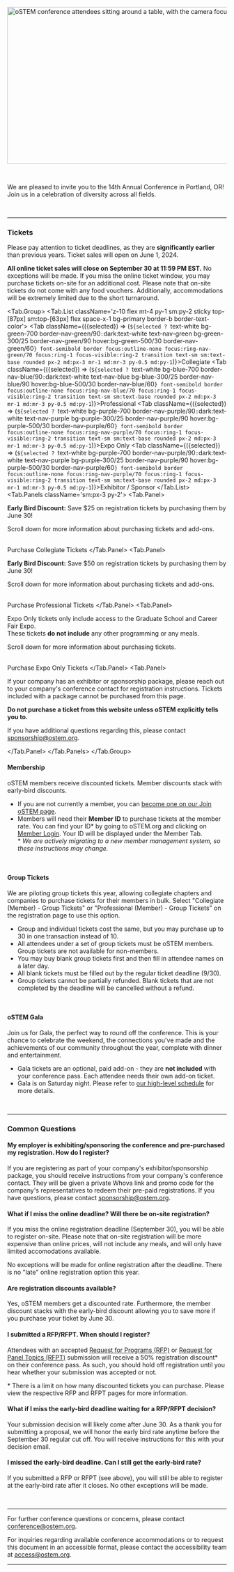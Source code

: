 
<SiteLayout title="Registration" accent="nav-green">

<Image
  src={landingImg}
  placeholder="blur"
  alt="oSTEM conference attendees sitting around a table, with the camera focused on one attendee with a wide smile."
  layout="responsive"
  width="800"
  height="360"
  className="rounded"
/>

<br />

We are pleased to invite you to the 14th Annual Conference in Portland, OR! Join
us in a celebration of diversity across all fields.

<br />

---

<div className="text-nav-green font-bold text-center">

### Tickets

</div>

<TopicSquare title="Conference Ticket Pricing" borderColor="border-nav-green">

Please pay attention to ticket deadlines, as they are **significantly earlier** than previous years. Ticket sales will open on June 1, 2024.

<p><b className='text-red-600 dark:text-red-300'>All online ticket sales will close on September 30 at 11:59 PM EST.</b> No exceptions will be made. If you miss the online ticket window, you may purchase tickets on-site for an additional cost. Please note that on-site tickets do not come with any food vouchers. Additionally, accommodations will be extremely limited due to the short turnaround.</p>

<Tab.Group>
<Tab.List className='z-10 flex mt-4 py-1 sm:py-2 sticky top-[87px] sm:top-[63px] flex space-x-1 bg-primary border-b border-text-color'>
<span className='grow'>
<Tab className={({selected}) => (`${selected ? `text-white bg-green-700 border-nav-green/90` : `dark:text-white text-nav-green bg-green-300/25 border-nav-green/90 hover:bg-green-500/30 border-nav-green/60`} font-semibold border focus:outline-none focus:ring-nav-green/70 focus:ring-1 focus-visible:ring-2 transition text-sm sm:text-base rounded px-2 md:px-3 mr-1 md:mr-3 py-0.5 md:py-1`)}>Collegiate</Tab>
<Tab className={({selected}) => (`${selected ? `text-white bg-blue-700 border-nav-blue/90` : `dark:text-white text-nav-blue bg-blue-300/25 border-nav-blue/90 hover:bg-blue-500/30 border-nav-blue/60`} font-semibold border focus:outline-none focus:ring-nav-blue/70 focus:ring-1 focus-visible:ring-2 transition text-sm sm:text-base rounded px-2 md:px-3 mr-1 md:mr-3 py-0.5 md:py-1`)}>Professional</Tab>
<Tab className={({selected}) => (`${selected ? `text-white bg-purple-700 border-nav-purple/90` : `dark:text-white text-nav-purple bg-purple-300/25 border-nav-purple/90 hover:bg-purple-500/30 border-nav-purple/60`} font-semibold border focus:outline-none focus:ring-nav-purple/70 focus:ring-1 focus-visible:ring-2 transition text-sm sm:text-base rounded px-2 md:px-3 mr-1 md:mr-3 py-0.5 md:py-1`)}>Expo Only</Tab>
<Tab className={({selected}) => (`${selected ? `text-white bg-purple-700 border-nav-purple/90` : `dark:text-white text-nav-purple bg-purple-300/25 border-nav-purple/90 hover:bg-purple-500/30 border-nav-purple/60`} font-semibold border focus:outline-none focus:ring-nav-purple/70 focus:ring-1 focus-visible:ring-2 transition text-sm sm:text-base rounded px-2 md:px-3 mr-1 md:mr-3 py-0.5 md:py-1`)}>Exhibitor / Sponsor</Tab>
</span>
</Tab.List>
<Tab.Panels className='sm:px-3 py-2'>
  <Tab.Panel>
    <TicketTable type='collegiate'></TicketTable>
    <p><b>Early Bird Discount:</b> Save $25 on registration tickets by purchasing them by June 30!</p>
    <p>Scroll down for more information about purchasing tickets and add-ons.</p>
    <br/>
    <CTAButton backgroundColor="ostem-blue" onClick="https://whova.com/portal/registration/ostem_202411/u4h5ecl9">
      Purchase Collegiate Tickets
    </CTAButton>
  </Tab.Panel>
  <Tab.Panel>
    <TicketTable type='professional'></TicketTable>
    <p><b>Early Bird Discount:</b> Save $50 on registration tickets by purchasing them by June 30!</p>
    <p>Scroll down for more information about purchasing tickets and add-ons.</p>
    <br/>
    <CTAButton backgroundColor="ostem-blue" onClick="https://whova.com/portal/registration/ostem_202411/cmxb3vkv">
      Purchase Professional Tickets
    </CTAButton>
  </Tab.Panel>
  <Tab.Panel>
    <p>Expo Only tickets only include access to the Graduate School and Career Fair Expo.<br/>These tickets <b>do not include</b> any other programming or any meals.</p>
    <TicketTable type='expo'></TicketTable>
    <p>Scroll down for more information about purchasing tickets.</p>
    <br/>
    <CTAButton backgroundColor="bright-peach" onClick="https://whova.com/portal/registration/ostem_202411/b2ymkt99">
      Purchase Expo Only Tickets
    </CTAButton>
  </Tab.Panel>
  <Tab.Panel>
    <p>If your company has an exhibitor or sponsorship package, please reach out to your company's conference contact for registration instructions. Tickets included with a package cannot be purchased from this page.</p>
    <p><b>Do not purchase a ticket from this website unless oSTEM explicitly tells you to.</b></p>
    <p>If you have additional questions regarding this, please contact <a href='mailto:sponsorship@ostem.org'>sponsorship@ostem.org</a>.</p>
  </Tab.Panel>
</Tab.Panels>
</Tab.Group>
</TopicSquare>

<h4>Membership</h4>
  <p>oSTEM members receive discounted tickets. Member discounts stack with early-bird discounts.</p>
  <ul>
    <li>If you are not currently a member, you can <a href='https://ostem.org/page/how-to-join-ostem'>become one on our Join oSTEM page</a>.</li>
    <li>Members will need their <b>Member ID</b> to purchase tickets at the member rate. You can find your ID* by going to oSTEM.org and clicking on <a target='_blank' href='https://web.membernova.com/305556/User/Login?OriginalUrl=4pKVpb/xoDZG1dUAW84nsHhYAw61eLT2svqZ8qNGE4fU3N+bOXWDED/RQHxka661'>Member Login</a>. Your ID will be displayed under the Member Tab.<br/>* <i>We are actively migrating to a new member management system, so these instructions may change.</i></li>
  </ul>
<br/>

<h4>Group Tickets</h4>
  <p>We are piloting group tickets this year, allowing collegiate chapters and companies to purchase tickets for their members in bulk. Select "Collegiate (Member) - Group Tickets" or "Professional (Member) - Group Tickets" on the registration page to use this option.</p>
  <ul>
    <li>Group and individual tickets cost the same, but you may purchase up to 30 in one transaction instead of 10.</li>
    <li>All attendees under a set of group tickets must be oSTEM members. Group tickets are not available for non-members.</li>
    <li>You may buy blank group tickets first and then fill in attendee names on a later day.</li>
    <li>All blank tickets must be filled out by the regular ticket deadline (9/30).</li>
    <li>Group tickets cannot be partially refunded. Blank tickets that are not completed by the deadline will be cancelled without a refund.</li>
  </ul>
<br/>

<h4>oSTEM Gala</h4>
<p>Join us for Gala, the perfect way to round off the conference. This is your chance to celebrate the weekend, the connections you've made and the achievements of our community throughout the year, complete with dinner and entertainment.</p>
<ul>
  <li>Gala tickets are an optional, paid add-on - they are <b className='text-nav-pink'>not included</b> with your conference pass. Each attendee needs their own add-on ticket.</li>
  <li>Gala is on Saturday night. Please refer to <a href='schedule'>our high-level schedule</a> for more details.</li>
</ul>
<br/>

---

<div className="text-nav-green font-bold text-center">

### Common Questions

</div>

#### My employer is exhibiting/sponsoring the conference and pre-purchased my registration. How do I register? 
If you are registering as part of your company's exhibitor/sponsorship package, you should receive instructions from your company's conference contact. They will be given a private Whova link and promo code for the company's representatives to redeem their pre-paid registrations. If you have questions, please contact sponsorship@ostem.org.

#### What if I miss the online deadline? Will there be on-site registration?
If you miss the online registration deadline (September 30), you will be able to register on-site. Please note that on-site registration will be more expensive than online prices, will not include any meals, and will only have limited accomodations available.

No exceptions will be made for online registration after the deadline. There is no "late" online registration option this year.

#### Are registration discounts available?
Yes, oSTEM members get a discounted rate. Furthermore, the member discount stacks with the early-bird discount allowing you to save more if you purchase your ticket by June 30.

#### I submitted a RFP/RFPT. When should I register?
Attendees with an accepted [Request for Programs (RFP)](/2024/present/request-for-programs) or [Request for Panel Topics (RFPT)](/2024/present/request-for-panel-topics) submission will receive a 50% registration discount\* on their conference pass. As such, you should hold off registration until you hear whether your submission was accepted or not.

\* There is a limit on how many discounted tickets you can purchase. Please view the respective RFP and RFPT pages for more information.

#### What if I miss the early-bird deadline waiting for a RFP/RFPT decision?

Your submission decision will likely come after June 30. As a thank you for submitting a proposal, we will honor the early bird rate anytime before the September 30 regular cut off. You will receive instructions for this with your decision email.

#### I missed the early-bird deadline. Can I still get the early-bird rate?
If you submitted a RFP or RFPT (see above), you will still be able to register at the early-bird rate after it closes. No other exceptions will be made.

<br/>

---

For further conference questions or concerns, please contact conference@ostem.org.

For inquiries regarding available conference accommodations or to request this
document in an accessible format, please contact the accessibility team at
access@ostem.org.

---

</SiteLayout>
